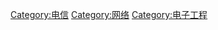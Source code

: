 {{Catnav|頁面分類|人类社会|通信|通信技术|电信}}
{{Catnav|頁面分類|人类社会|通信|电信}}
{{Catnav|頁面分類|人类社会|通信|傳播|网络}}
{{Catnav|頁面分類|人类社会|科技|電子學|电信}}
{{Catnav|頁面分類|人类社会|科技|通信技术|电信}}
{{Catnav|頁面分類|人类社会|科技|工程技术|电子工程}}
{{Catnav|頁面分類|人类社会|生活|通信|电信}}

[[Category:电信|Category:电信]]
[[Category:网络|Category:网络]]
[[Category:电子工程|Category:电子工程]]
